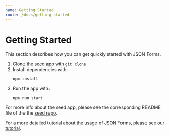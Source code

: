 ```yaml
---
name: Getting Started
route: /docs/getting-started
---
```


#  Getting Started

This section describes how you can get quickly started with JSON Forms.

1. Clone the [seed](https://github.com/eclipsesource/jsonforms-react-seed)  app with `git clone`
2. Install dependencies with: 
   ```bash
   npm install
   ```
3. Run the app with:
   ```
   npm run start
   ```

For more info about the seed app, please see the corresponding README file of the
the [seed repo](https://github.com/eclipsesource/jsonforms-react-seed).

For a more detailed tutorial about the usage of JSON Forms, please
see [our tutorial](/docs/tutorial).